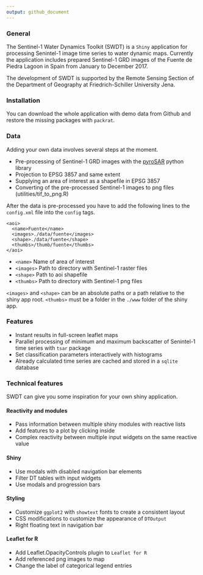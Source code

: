 ```yaml
---
output: github_document
---
```


### General

The Sentinel-1 Water Dynamics Toolkit (SWDT) is a `Shiny` application for processing Senintel-1 image time series to water dynamic maps. Currently the application includes prepared Sentinel-1 GRD images of the Fuente de Piedra Lagoon in Spain from January to December 2017.

The development of SWDT is supported by the Remote Sensing Section of the Department of Geography at Friedrich-Schiller University Jena.

### Installation

You can download the whole application with demo data from Github and restore the missing packages with `packrat`.

### Data

Adding your own data involves several steps at the moment.

* Pre-processing of Sentinel-1 GRD images with the [pyroSAR](https://github.com/johntruckenbrodt/pyroSAR) python library
* Projection to EPSG 3857 and same extent
* Supplying an area of interest as a shapefile in EPSG 3857 
* Converting of the pre-processed Sentinel-1 images to png files (utilities/tif_to_png.R)

After the data is pre-processed you have to add the following lines to the `config.xml` file into the `config` tags.

```
<aoi>
  <name>Fuente</name>
  <images>./data/fuente</images>
  <shape>./data/fuente</shape>
  <thumbs>/thumb/fuente</thumbs>
</aoi>

```
* `<name>` Name of area of interest
* `<images>` Path to directory with Sentinel-1 raster files
* `<shape>` Path to aoi shapefile
* `<thumbs>` Path to directory with Sentinel-1 png files

`<images>` and `<shape>` can be an absolute paths or a path relative to the shiny app root. `<thumbs>` must be a folder in the `./www` folder of the shiny app.

### Features

* Instant results in full-screen leaflet maps
* Parallel processing of minimum and maximum backscatter of Senintel-1 time series with `tsar` package
* Set classification parameters interactively with histograms
* Already calculated time series are cached and stored in a `sqlite` database

### Technical features

SWDT can give you some inspiration for your own shiny application. 

#### Reactivity and modules

* Pass information between multiple shiny modules with reactive lists
* Add features to a plot by clicking inside
* Complex reactivity between multiple input widgets on the same reactive value

#### Shiny

* Use modals with disabled navigation bar elements
* Filter DT tables with input widgets
* Use modals and progression bars

#### Styling

* Customize `ggplot2` with `showtext` fonts to create a consistent layout
* CSS modifications to customize the appearance of `DTOutput`
* Right floating text in navigation bar

#### Leaflet for R

* Add Leaflet.OpacityControls plugin to `Leaflet for R`
* Add referenced png images to map
* Change the label of categorical legend entries
